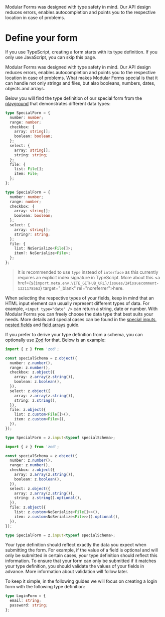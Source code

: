 
<Title>Define your form</Title>
<Description>
  Modular Forms was designed with type safety in mind. Our API design reduces
  errors, enables autocompletion and points you to the respective location in
  case of problems.
</Description>

# Define your form

If you use TypeScript, creating a form starts with its type definition. If you only use JavaScript, you can skip this page.

Modular Forms was designed with type safety in mind. Our API design reduces errors, enables autocompletion and points you to the respective location in case of problems. What makes Modular Forms special is that it can handle not only strings and files, but also booleans, numbers, <Qwik>dates, </Qwik>objects and arrays.

Below you will find the type definition of our special form from the <A href="/playground/special">playground</A> that demonstrates different data types:

<Solid block>

```ts
type SpecialForm = {
  number: number;
  range: number;
  checkbox: {
    array: string[];
    boolean: boolean;
  };
  select: {
    array: string[];
    string: string;
  };
  file: {
    list: File[];
    item: File;
  };
};
```

</Solid>

<Qwik block>

```ts
type SpecialForm = {
  number: number;
  range: number;
  checkbox: {
    array: string[];
    boolean: boolean;
  };
  select: {
    array: string[];
    string?: string;
  };
  file: {
    list: NoSerialize<File[]>;
    item?: NoSerialize<File>;
  };
};
```

</Qwik>

> It is recommended to use `type` instead of `interface` as this currently requires an explicit index signature in TypeScript. More about this <a href={`${import.meta.env.VITE_GITHUB_URL}/issues/2#issuecomment-1321178563`} target="\_blank" rel="noreferrer">here</a>.

When selecting the respective types of your fields, keep in mind that an HTML input element can usually represent different types of data. For example, `<input type="date" />` can return a string, date or number. With Modular Forms you can freely choose the data type that best suits your needs. More details and special cases can be found in the <A href="/guides/special-inputs">special inputs</A>, <A href="/guides/nested-fields">nested fields</A> and <A href="/guides/field-arrays">field arrays</A> guide.

If you prefer to derive your type definition from a schema, you can optionally use <a href="https://github.com/colinhacks/zod" target="_blank" rel="noreferrer">Zod</a> for that. Below is an example:

<Solid block>

```ts
import { z } from 'zod';

const specialSchema = z.object({
  number: z.number(),
  range: z.number(),
  checkbox: z.object({
    array: z.array(z.string()),
    boolean: z.boolean(),
  }),
  select: z.object({
    array: z.array(z.string()),
    string: z.string(),
  }),
  file: z.object({
    list: z.custom<File[]>(),
    item: z.custom<File>(),
  }),
});

type SpecialForm = z.input<typeof specialSchema>;
```

</Solid>

<Qwik block>

```ts
import { z } from 'zod';

const specialSchema = z.object({
  number: z.number(),
  range: z.number(),
  checkbox: z.object({
    array: z.array(z.string()),
    boolean: z.boolean(),
  }),
  select: z.object({
    array: z.array(z.string()),
    string: z.string().optional(),
  }),
  file: z.object({
    list: z.custom<NoSerialize<File[]>>(),
    item: z.custom<NoSerialize<File>>().optional(),
  }),
});

type SpecialForm = z.input<typeof specialSchema>;
```

</Qwik>

Your type definition should reflect exactly the data you expect when submitting the form. For example, if the value of a field is optional and will only be submitted in certain cases, your type definition should reflect this information. To ensure that your form can only be submitted if it matches your type definition, you should validate the values of your fields in advance. More information about validation will follow later.

To keep it simple, in the following guides we will focus on creating a login form with the following type definition:

```ts
type LoginForm = {
  email: string;
  password: string;
};
```
